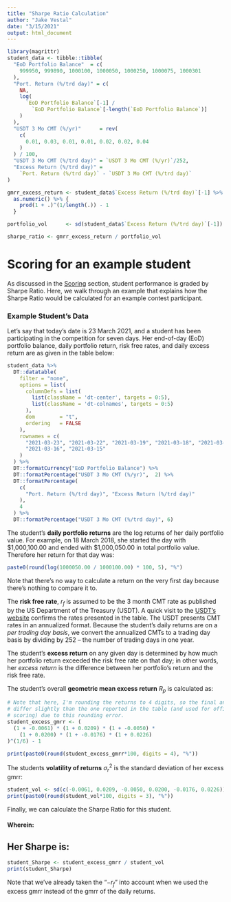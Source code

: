 ```yaml
---
title: "Sharpe Ratio Calculation"
author: "Jake Vestal"
date: "3/15/2021"
output: html_document
---
```


```r
library(magrittr)
student_data <- tibble::tibble(
  "EoD Portfolio Balance"  = c(
    999950, 999890, 1000100, 1000050, 1000250, 1000075, 1000301
  ),
  "Port. Return (%/trd day)" = c(
    NA, 
    log(
      `EoD Portfolio Balance`[-1] / 
        `EoD Portfolio Balance`[-length(`EoD Portfolio Balance`)]
    )
  ),
  "USDT 3 Mo CMT (%/yr)"      = rev(
    c(
      0.01, 0.03, 0.01, 0.01, 0.02, 0.02, 0.04
    )
  ) / 100,
  "USDT 3 Mo CMT (%/trd day)" = `USDT 3 Mo CMT (%/yr)`/252,
  "Excess Return (%/trd day)" = 
    `Port. Return (%/trd day)` - `USDT 3 Mo CMT (%/trd day)`
)

gmrr_excess_return <- student_data$`Excess Return (%/trd day)`[-1] %>%
  as.numeric() %>% {
    prod(1 + .)^(1/length(.)) - 1
  }

portfolio_vol      <- sd(student_data$`Excess Return (%/trd day)`[-1])

sharpe_ratio <- gmrr_excess_return / portfolio_vol
```

# Scoring for an example student
As discussed in the
[Scoring](https://gothic-hedge-society.github.io/fintech.trading.competition/)
section, student performance is graded by Sharpe Ratio. Here, we walk through an
example that explains how the Sharpe Ratio would be calculated for an example
contest participant.

### Example Student's Data
Let's say that today's date is 23 March 2021, and a student has been
participating in the competition for seven days. Her end-of-day (EoD) portfolio
balance, daily portfolio return, risk free rates, and daily excess return are as
given in the table below:

``` r
student_data %>%
  DT::datatable(
    filter = "none",
    options = list(
      columnDefs = list(
        list(className = 'dt-center', targets = 0:5),
        list(className = 'dt-colnames', targets = 0:5)
      ),
      dom        = "t",
      ordering   = FALSE
    ),
    rownames = c(
      "2021-03-23", "2021-03-22", "2021-03-19", "2021-03-18", "2021-03-17", 
      "2021-03-16", "2021-03-15"
    )
  ) %>%
  DT::formatCurrency("EoD Portfolio Balance") %>%
  DT::formatPercentage("USDT 3 Mo CMT (%/yr)",  2) %>% 
  DT::formatPercentage(
    c(
      "Port. Return (%/trd day)", "Excess Return (%/trd day)"
    ),
    4
  ) %>%
  DT::formatPercentage("USDT 3 Mo CMT (%/trd day)", 6)

```

The student's **daily portfolio returns** are the log returns of her daily
portfolio value. For example, on 18 March 2018, she started the day with
\$1,000,100.00 and ended with \$1,000,050.00 in total portfolio value. Therefore
her return for that day was:
```r
paste0(round(log(1000050.00 / 1000100.00) * 100, 5), "%")
```

Note that there's no way to calculate a return on the very first day because
there's nothing to compare it to.

The **risk free rate**, $r_{f}$ is assumed to be the 3 month CMT rate as
published by the US Department of the Treasury (USDT). A quick visit to the
[USDT's website
](https://www.treasury.gov/resource-center/data-chart-center/interest-rates/pages/TextView.aspx?data=yieldYear&year=2021)
confirms the rates presented in the table. The USDT presents CMT rates in an
annualized format. Because the student's daily returns are on a *per trading day
basis*, we convert the annualized CMTs to a trading day basis by dividing by 252
-- the number of trading days in one year.

The student's **excess return** on any given day is determined by how much her
portfolio return exceeded the risk free rate on that day; in other words, her
*excess return* is the difference between her portfolio's return and the risk
free rate.

The student's overall **geometric mean excess return** $R_{p}$ is calculated as:
```r
# Note that here, I'm rounding the returns to 4 digits, so the final answer will
# differ slightly than the one reported in the table (and used for official
# scoring) due to this rounding error.
student_excess_gmrr <- (
  (1 + -0.0061) * (1 + 0.0209) * (1 + -0.0050) * 
    (1 + 0.0200) * (1 + -0.0176) * (1 + 0.0226)
)^(1/6) - 1

print(paste0(round(student_excess_gmrr*100, digits = 4), "%"))

```

The students **volatility of returns** $\sigma^{2}_{r}$ is the standard deviation of her excess gmrr:
```r
student_vol <- sd(c(-0.0061, 0.0209, -0.0050, 0.0200, -0.0176, 0.0226))
print(paste0(round(student_vol*100, digits = 3), "%"))
```

Finally, we can calculate the Sharpe Ratio for this student.

\begin{align*}
{\tt Sharpe\ Ratio} = \frac{R_{p} - r_{f}}{\sigma^{2}} 
\end{align*}

#### Wherein:

\begin{align*}
R_{p} & {\sf: Portfolio\ Return} \\
r_{f} & {\sf: Risk\ free\ rate\ of\ return} \\
\sigma^{2}_{r} & {\sf: Volatility\ of\ return}
\end{align*}

## Her Sharpe is:
```r
student_Sharpe <- student_excess_gmrr / student_vol
print(student_Sharpe)
```
Note that we've already taken the "$-r_{f}$" into account when we used the
excess gmrr instead of the gmrr of the daily returns.
